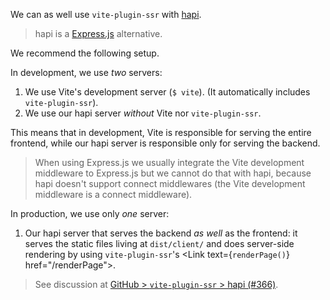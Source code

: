 
We can as well use `vite-plugin-ssr` with [hapi](https://hapi.dev/).

> hapi is a [Express.js](https://expressjs.com/) alternative.

We recommend the following setup.

In development, we use *two* servers:
 1. We use Vite's development server (`$ vite`). (It automatically includes `vite-plugin-ssr`).
 1. We use our hapi server *without* Vite nor `vite-plugin-ssr`.

This means that in development, Vite is responsible for serving the entire frontend, while our hapi server is responsible only for serving the backend.

> When using Express.js we usually integrate the Vite development middleware to Express.js but we cannot do that with hapi, because hapi doesn't support connect middlewares (the Vite development middleware is a connect middleware).

In production, we use only *one* server:
 1. Our hapi server that serves the backend *as well* as the frontend: it serves the static files living at `dist/client/` and does server-side rendering by using `vite-plugin-ssr`'s <Link text={<code>renderPage()</code>} href="/renderPage">.

> See discussion at [GitHub > `vite-plugin-ssr` > hapi (#366)](https://github.com/brillout/vite-plugin-ssr/issues/366).
